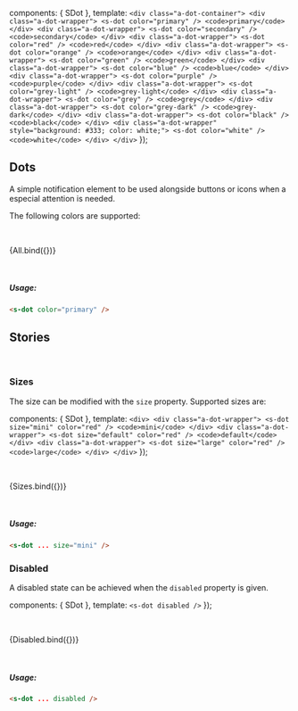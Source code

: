 
<Meta title='Components/Dot' component={SDot} />

<style>{`
    .a-dot-container {
      display: flex;
      width: 100%;
    }
   .a-dot-wrapper {
     display: inline-block;
     text-align: center;
     vertical-align: middle;
     margin: 0 4px;
     flex: auto;
   }
   .a-dot-wrapper > code {
     display: block;
     margin-top: 8px;
   }
`}</style>

  components: { SDot },
  template: `
    <div class="a-dot-container">
      <div class="a-dot-wrapper">
        <s-dot color="primary" />
        <code>primary</code>
      </div>
      <div class="a-dot-wrapper">
        <s-dot color="secondary" />
        <code>secondary</code>
      </div>
      <div class="a-dot-wrapper">
        <s-dot color="red" />
        <code>red</code>
      </div>
      <div class="a-dot-wrapper">
        <s-dot color="orange" />
        <code>orange</code>
      </div>
      <div class="a-dot-wrapper">
        <s-dot color="green" />
        <code>green</code>
      </div>
      <div class="a-dot-wrapper">
        <s-dot color="blue" />
        <code>blue</code>
      </div>
      <div class="a-dot-wrapper">
        <s-dot color="purple" />
        <code>purple</code>
      </div>
      <div class="a-dot-wrapper">
        <s-dot color="grey-light" />
        <code>grey-light</code>
      </div>
      <div class="a-dot-wrapper">
        <s-dot color="grey" />
        <code>grey</code>
      </div>
      <div class="a-dot-wrapper">
        <s-dot color="grey-dark" />
        <code>grey-dark</code>
      </div>
      <div class="a-dot-wrapper">
        <s-dot color="black" />
        <code>black</code>
      </div>
      <div class="a-dot-wrapper" style="background: #333; color: white;">
        <s-dot color="white" />
        <code>white</code>
      </div>
    </div>
  `
});

## Dots

A simple notification element to be used alongside buttons or icons when a especial attention is needed.

The following colors are supported:

<br />

<Story name='All'>{All.bind({})}</Story>

<p>
  <br />
</p>

##### Usage:

```html
<s-dot color="primary" />
```

<ArgsTable of={SDot} />

## Stories

<br />

### Sizes

The size can be modified with the `size` property. Supported sizes are:

  components: { SDot },
  template: `
    <div>
      <div class="a-dot-wrapper">
        <s-dot size="mini" color="red" />
        <code>mini</code>
      </div>
      <div class="a-dot-wrapper">
        <s-dot size="default" color="red" />
        <code>default</code>
      </div>
      <div class="a-dot-wrapper">
        <s-dot size="large" color="red" />
        <code>large</code>
      </div>
    </div>
  `
});

<br />

<Story name='Sizes'>{Sizes.bind({})}</Story>

<br />

##### Usage:

```html
<s-dot ... size="mini" />
```

### Disabled

A disabled state can be achieved when the `disabled` property is given.

  components: { SDot },
  template: `<s-dot disabled />`
});

<br />

<Story name='Disabled'>{Disabled.bind({})}</Story>

<br />

##### Usage:

```html
<s-dot ... disabled />
```
